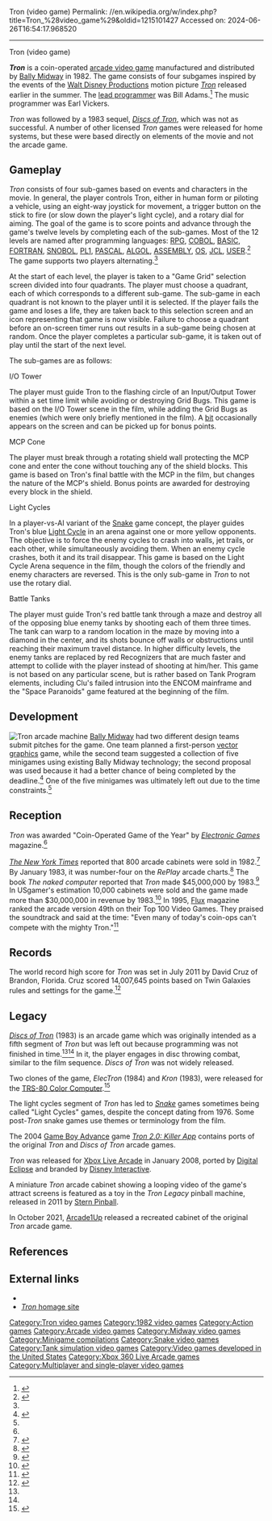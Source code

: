 Tron (video game)
Permalink: //en.wikipedia.org/w/index.php?title=Tron_%28video_game%29&oldid=1215101427
Accessed on: 2024-06-26T16:54:17.968520



------
Tron (video game)
{{for|other video games based on the Tron franchise|Tron (disambiguation)}}
{{Infobox video game
| title = Tron
| image = Tron Flyer.png
| caption = North American arcade flyer
| developer = [[Bally Midway]]
| publisher = Bally Midway
| designer = Bill Adams
| programmer = Bill Adams
| composer = Earl Vickers
| series = 
| engine = 
| released = {{vgrelease|NA|August 1982<ref name="cashbox">{{cite magazine |title=Manufacturers Equipment |magazine=[[Cash Box]] |date=5 February 1983 |page=35 |url=https://archive.org/details/cashbox44unse_33/page/n34 |publisher=Cash Box Pub. Co.}}</ref>}}
| genre = [[Action game|Action]]
| modes = [[Single player]] or 2 players alternating
| platforms = [[Arcade game|Arcade]], [[Xbox 360]]
| arcade system = Midway MCR-II
}}

'''''Tron''''' is a coin-operated [[arcade video game]] manufactured and distributed by [[Bally Midway]] in 1982. The game consists of four subgames inspired by the events of the [[Walt Disney Pictures|Walt Disney Productions]] motion picture ''[[Tron]]'' released earlier in the summer. The [[lead programmer]] was Bill Adams.<ref name="alphaWorks">{{cite web | title = About the technology author(s) | work = IBM Multimodal Annotation Tool | publisher = alphaworks.ibm.com | date = 2002-08-09 | url = http://www.alphaworks.ibm.com/tech/multimodalannotation | format = Web | access-date = 2007-09-15 | archive-date = 2013-01-21 | archive-url = https://web.archive.org/web/20130121224444/https://www.ibm.com/developerworks/community/groups/service/html/communityview?communityUuid=18d10b14-e2c8-4780-bace-9af1fc463cc0 | url-status = dead}}</ref> The music programmer was Earl Vickers.

''Tron'' was followed by a 1983 sequel, ''[[Discs of Tron]]'', which was not as successful. A number of other licensed ''Tron'' games were released for home systems, but these were based directly on elements of the movie and not the arcade game.

== Gameplay ==
''Tron'' consists of four sub-games based on events and characters in the movie. In general, the player controls Tron, either in human form or piloting a vehicle, using an eight-way joystick for movement, a trigger button on the stick to fire (or slow down the player's light cycle), and a rotary dial for aiming. The goal of the game is to score points and advance through the game's twelve levels by completing each of the sub-games. Most of the 12 levels are named after programming languages: [[RPG (programming language)|RPG]], [[COBOL]], [[BASIC]], [[FORTRAN]], [[SNOBOL]], [[PL/I|PL1]], [[Pascal (programming language)|PASCAL]], [[ALGOL]], [[Assembly language|ASSEMBLY]], [[operating system|OS]], [[Job Control Language|JCL]], [[User (computing)|USER]].<ref name="3gcs">{{cite web | title = Tron Arcade | website =3gcs.com| url = http://www.3gcs.com/tron/games/tron/index.htm | format = Web | access-date = 2007-09-15 | quote = Information about technical specifications, cabinets, gameplay, level keywords. |archive-url = https://web.archive.org/web/20070702060611/http://www.3gcs.com/tron/games/tron/index.htm |archive-date = July 2, 2007}}</ref> The game supports two players alternating.<ref name="3gcs"/>

At the start of each level, the player is taken to a "Game Grid" selection screen divided into four quadrants. The player must choose a quadrant, each of which corresponds to a different sub-game. The sub-game in each quadrant is not known to the player until it is selected. If the player fails the game and loses a life, they are taken back to this selection screen and an icon representing that game is now visible. Failure to choose a quadrant before an on-screen timer runs out results in a sub-game being chosen at random. Once the player completes a particular sub-game, it is taken out of play until the start of the next level.

The sub-games are as follows:

;I/O Tower
The player must guide Tron to the flashing circle of an Input/Output Tower within a set time limit while avoiding or destroying Grid Bugs. This game is based on the I/O Tower scene in the film, while adding the Grid Bugs as enemies (which were only briefly mentioned in the film). A [[bit]] occasionally appears on the screen and can be picked up for bonus points.

;MCP Cone
The player must break through a rotating shield wall protecting the MCP cone and enter the cone without touching any of the shield blocks. This game is based on Tron's final battle with the MCP in the film, but changes the nature of the MCP's shield. Bonus points are awarded for destroying every block in the shield.

;Light Cycles
In a player-vs-AI variant of the [[Snake (video game genre)|Snake]] game concept, the player guides Tron's blue [[Light Cycle]] in an arena against one or more yellow opponents. The objective is to force the enemy cycles to crash into walls, jet trails, or each other, while simultaneously avoiding them. When an enemy cycle crashes, both it and its trail disappear. This game is based on the Light Cycle Arena sequence in the film, though the colors of the friendly and enemy characters are reversed. This is the only sub-game in ''Tron'' to not use the rotary dial.

;Battle Tanks
The player must guide Tron's red battle tank through a maze and destroy all of the opposing blue enemy tanks by shooting each of them three times. The tank can warp to a random location in the maze by moving into a diamond in the center, and its shots bounce off walls or obstructions until reaching their maximum travel distance. In higher difficulty levels, the enemy tanks are replaced by red Recognizers that are much faster and attempt to collide with the player instead of shooting at him/her. This game is not based on any particular scene, but is rather based on Tank Program elements, including Clu's failed intrusion into the ENCOM mainframe and the "Space Paranoids" game featured at the beginning of the film.

==Development==
[[File:Tron Arcade Machine.jpg|left|thumb|''Tron'' arcade machine]]
[[Bally Midway]] had two different design teams submit pitches for the game. One team planned a first-person [[vector graphics]] game, while the second team suggested a collection of five minigames using existing Bally Midway technology; the second proposal was used because it had a better chance of being completed by the deadline.<ref name=EGM103>{{cite magazine |title=The Tron Competition|magazine=[[Electronic Gaming Monthly]] |publisher=Ziff Davis |issue=103 |date=February 1998 |page=90}}</ref> One of the five minigames was ultimately left out due to the time constraints.<ref name=EGM103/>

== Reception ==
''Tron'' was awarded "Coin-Operated Game of the Year" by ''[[Electronic Games]]'' magazine.<ref name="alphaWorks" />

''[[The New York Times]]'' reported that 800 arcade cabinets were sold in 1982.<ref>{{cite news|last=Harmetz|first=Aljean|title=Movie Themes Come To Video Games |url=https://news.google.com/newspapers?id=OwEzAAAAIBAJ&pg=5470,748067|access-date=28 February 2012|newspaper=[[Star-News]]|date=3 July 1982}}</ref> By January 1983, it was number-four on the ''RePlay'' arcade charts.<ref>{{cite magazine |title=The Top Ten |magazine=[[Electronic Fun with Computers & Games]] |date=January 1983 |volume=1 |issue=3 |page=91 |url=https://archive.org/details/Electronic_Fun_with_Computer_Games_Vol_01_No_03_1983-01_Fun_Games_Publishing_US/page/n90}}</ref> The book ''The naked computer'' reported that ''Tron'' made $45,000,000 by 1983.<ref>{{citation|title=The naked computer: a layperson's almanac of computer lore, wizardry, personalities, memorabilia, world records, mind blowers, and tomfoolery|author=Jack B. Rochester & John Gantz|publisher=[[William Morrow and Company]]|year=1983|isbn=0-688-02450-5|url=https://books.google.com/books?id=walFAAAAYAAJ|access-date=20 April 2011|page=164|quote=Although the Disney Studios expected to make over $400&nbsp;million from this siliconic extravaganza, our source at Variety tells us that its North American rentals were $15&nbsp;million and estimated total gross, $30&nbsp;million. The arcade game Tron, made by Bally, grossed more.}}</ref> In USgamer's estimation 10,000 cabinets were sold and the game made more than $30,000,000 in revenue by 1983.<ref>{{Cite web |last=Rignall |first=Jaz |date=2013-12-30 |title=Top 10 Biggest-Grossing Arcade Games of All Time |url=https://www.usgamer.net/articles/top-10-biggest-grossing-arcade-games-of-all-time-old |access-date=2022-07-20 |website=USgamer |archive-url=https://web.archive.org/web/20220730040244/www.usgamer.net/articles/top-10-biggest-grossing-arcade-games-of-all-time-old |archive-date=2022-07-30}}</ref> In 1995, [[Flux (magazine)|Flux]] magazine ranked the arcade version 49th on their Top 100 Video Games.  They praised the soundtrack and said at the time: "Even many of today's coin-ops can't compete with the mighty Tron."<ref>{{Cite journal |date=April 1995 |title=Top 100 Video Games |url=https://archive.org/details/flux-issue-4/page/n29/mode/2up |journal=Flux |publisher=Harris Publications |issue=4 |pages=30}}</ref>

== Records ==
The world record high score for ''Tron'' was set in July 2011 by David Cruz of Brandon, Florida. Cruz scored 14,007,645 points based on Twin Galaxies rules and settings for the game.<ref name="Twin Galaxies Scoreboard TRON">{{cite web | title = Twin Galaxies Scoreboard of TRON | website = twingalaxies.com | url = https://www.twingalaxies.com/game/tron/arcade/points/ | format = Web | access-date = 2010-12-29}}</ref>

== Legacy ==
''[[Discs of Tron]]'' (1983) is an arcade game which was originally intended as a fifth segment of ''Tron'' but was left out because programming was not finished in time.<ref name=EGM103/><ref name="3gcs" /> In it, the player engages in disc throwing combat, similar to the film sequence. ''Discs of Tron'' was not widely released.

Two clones of the game, ''ElecTron'' (1984) and ''Kron'' (1983), were released for the [[TRS-80 Color Computer]].<ref>{{cite web | url=http://www.lcurtisboyle.com/nitros9/clones.html | title=Tandy (TRS-80) Color Computer Games - Arcade Clones Index }}</ref>

The light cycles segment of ''Tron'' has led to [[Snake (video game genre)|''Snake'']] games sometimes being called "Light Cycles" games, despite the concept dating from 1976. Some post-''Tron'' snake games use themes or terminology from the film.

The 2004 [[Game Boy Advance]] game ''[[Tron 2.0|Tron 2.0: Killer App]]'' contains ports of the original ''Tron'' and ''Discs of Tron'' arcade games.

''Tron'' was released for [[Xbox Live Arcade]] in January 2008, ported by [[Digital Eclipse]] and branded by [[Disney Interactive]].

A miniature ''Tron'' arcade cabinet showing a looping video of the game's attract screens is featured as a toy in the ''Tron Legacy'' pinball machine, released in 2011 by [[Stern Pinball]].

In October 2021, [[Arcade1Up]] released a recreated cabinet of the original ''Tron'' arcade game.

== References ==
{{Reflist}}

== External links ==
{{Commons category|Tron (video game)}}
* {{KLOV game|id=10204|name=Tron}}
* [http://www.csh.rit.edu/~jerry/arcade/tron/ ''Tron'' homage site]

{{Tron}}

[[Category:Tron video games]]
[[Category:1982 video games]]
[[Category:Action games]]
[[Category:Arcade video games]]
[[Category:Midway video games]]
[[Category:Minigame compilations]]
[[Category:Snake video games]]
[[Category:Tank simulation video games]]
[[Category:Video games developed in the United States]]
[[Category:Xbox 360 Live Arcade games]]
[[Category:Multiplayer and single-player video games]]